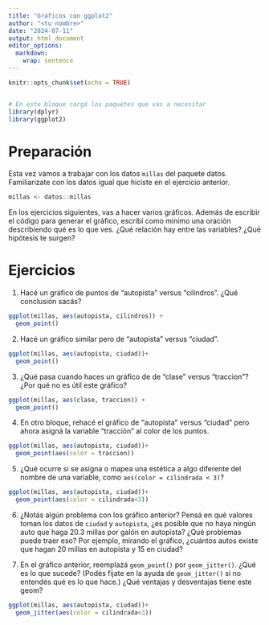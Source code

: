 ```yaml
---
title: "Gráficos con ggplot2"
author: "<tu nombre>"
date: "2024-07-11"
output: html_document
editor_options: 
  markdown: 
    wrap: sentence
---
```


```r
knitr::opts_chunk$set(echo = TRUE)


# En este bloque cargá los paquetes que vas a necesitar
library(dplyr)
library(ggplot2)
```

# Preparación

Esta vez vamos a trabajar con los datos `millas` del paquete datos.
Familiarizate con los datos igual que hiciste en el ejercicio anterior.

```r
millas <- datos::millas
```

En los ejercicios siguientes, vas a hacer varios gráficos.
Además de escribir el código para generar el gráfico, escribí como mínimo una oración describiendo qué es lo que ves.
¿Qué relación hay entre las variables?
¿Qué hipótesis te surgen?

# Ejercicios

1.  Hacé un gráfico de puntos de "autopista" versus "cilindros". ¿Qué conclusión sacás?

```r
ggplot(millas, aes(autopista, cilindros)) +
  geom_point()
```

2.  Hacé un gráfico similar pero de "autopista" versus "ciudad".

```r
ggplot(millas, aes(autopista, ciudad))+
  geom_point()
```

3.  ¿Qué pasa cuando haces un gráfico de de "clase" versus "traccion"? ¿Por qué no es útil este gráfico?

```r
ggplot(millas, aes(clase, traccion)) +
  geom_point()
```

4.  En otro bloque, rehacé el gráfico de "autopista" versus "ciudad" pero ahora asigná la variable "tracción" al color de los puntos.

```r
ggplot(millas, aes(autopista, ciudad))+
  geom_point(aes(color = traccion))
```

5.  ¿Qué ocurre si se asigna o mapea una estética a algo diferente del nombre de una variable, como `aes(color = cilindrada < 3)`?

```r
ggplot(millas, aes(autopista, ciudad))+
  geom_point(aes(color = cilindrada<3))
```

6.  ¿Notás algún problema con los gráfico anterior?
    Pensá en qué valores toman los datos de `ciudad` y `autopista`, ¿es posible que no haya ningún auto que haga 20.3 millas por galón en autopista?
    ¿Qué problemas puede traer eso?
    Por ejemplo, mirando el gráfico, ¿cuántos autos existe que hagan 20 millas en autopista y 15 en ciudad?

7.  En el gráfico anterior, reemplazá `geom_point()` por `geom_jitter()`.
    ¿Qué es lo que sucede?
    (Podés fijate en la ayuda de `geom_jitter()` si no entendés qué es lo que hace.) ¿Qué ventajas y desventajas tiene este geom?

```r
ggplot(millas, aes(autopista, ciudad))+
  geom_jitter(aes(color = cilindrada<3))
```
